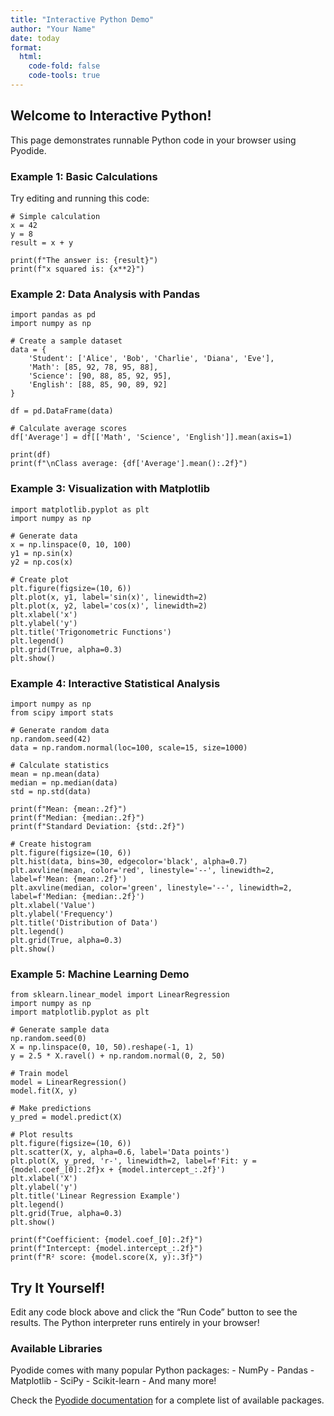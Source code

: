 ```yaml
---
title: "Interactive Python Demo"
author: "Your Name"
date: today
format:
  html:
    code-fold: false
    code-tools: true
---
```


## Welcome to Interactive Python!

This page demonstrates runnable Python code in your browser using Pyodide.

### Example 1: Basic Calculations

Try editing and running this code:

```pyodide-python
# Simple calculation
x = 42
y = 8
result = x + y

print(f"The answer is: {result}")
print(f"x squared is: {x**2}")
```

### Example 2: Data Analysis with Pandas

```pyodide-python
import pandas as pd
import numpy as np

# Create a sample dataset
data = {
    'Student': ['Alice', 'Bob', 'Charlie', 'Diana', 'Eve'],
    'Math': [85, 92, 78, 95, 88],
    'Science': [90, 88, 85, 92, 95],
    'English': [88, 85, 90, 89, 92]
}

df = pd.DataFrame(data)

# Calculate average scores
df['Average'] = df[['Math', 'Science', 'English']].mean(axis=1)

print(df)
print(f"\nClass average: {df['Average'].mean():.2f}")
```

### Example 3: Visualization with Matplotlib

```pyodide-python
import matplotlib.pyplot as plt
import numpy as np

# Generate data
x = np.linspace(0, 10, 100)
y1 = np.sin(x)
y2 = np.cos(x)

# Create plot
plt.figure(figsize=(10, 6))
plt.plot(x, y1, label='sin(x)', linewidth=2)
plt.plot(x, y2, label='cos(x)', linewidth=2)
plt.xlabel('x')
plt.ylabel('y')
plt.title('Trigonometric Functions')
plt.legend()
plt.grid(True, alpha=0.3)
plt.show()
```

### Example 4: Interactive Statistical Analysis

```pyodide-python
import numpy as np
from scipy import stats

# Generate random data
np.random.seed(42)
data = np.random.normal(loc=100, scale=15, size=1000)

# Calculate statistics
mean = np.mean(data)
median = np.median(data)
std = np.std(data)

print(f"Mean: {mean:.2f}")
print(f"Median: {median:.2f}")
print(f"Standard Deviation: {std:.2f}")

# Create histogram
plt.figure(figsize=(10, 6))
plt.hist(data, bins=30, edgecolor='black', alpha=0.7)
plt.axvline(mean, color='red', linestyle='--', linewidth=2, label=f'Mean: {mean:.2f}')
plt.axvline(median, color='green', linestyle='--', linewidth=2, label=f'Median: {median:.2f}')
plt.xlabel('Value')
plt.ylabel('Frequency')
plt.title('Distribution of Data')
plt.legend()
plt.grid(True, alpha=0.3)
plt.show()
```

### Example 5: Machine Learning Demo

```pyodide-python
from sklearn.linear_model import LinearRegression
import numpy as np
import matplotlib.pyplot as plt

# Generate sample data
np.random.seed(0)
X = np.linspace(0, 10, 50).reshape(-1, 1)
y = 2.5 * X.ravel() + np.random.normal(0, 2, 50)

# Train model
model = LinearRegression()
model.fit(X, y)

# Make predictions
y_pred = model.predict(X)

# Plot results
plt.figure(figsize=(10, 6))
plt.scatter(X, y, alpha=0.6, label='Data points')
plt.plot(X, y_pred, 'r-', linewidth=2, label=f'Fit: y = {model.coef_[0]:.2f}x + {model.intercept_:.2f}')
plt.xlabel('X')
plt.ylabel('y')
plt.title('Linear Regression Example')
plt.legend()
plt.grid(True, alpha=0.3)
plt.show()

print(f"Coefficient: {model.coef_[0]:.2f}")
print(f"Intercept: {model.intercept_:.2f}")
print(f"R² score: {model.score(X, y):.3f}")
```

## Try It Yourself!

Edit any code block above and click the "Run Code" button to see the results. The Python interpreter runs entirely in your browser!

### Available Libraries

Pyodide comes with many popular Python packages:
- NumPy
- Pandas
- Matplotlib
- SciPy
- Scikit-learn
- And many more!

Check the [Pyodide documentation](https://pyodide.org/) for a complete list of available packages.